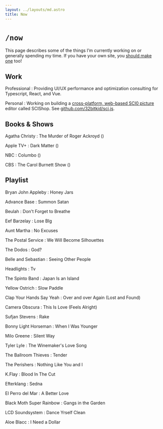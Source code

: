 ```yaml
---
layout: ../layouts/md.astro
title: Now
---
```



# `/now`

This page describes some of the things I’m currently working on or generally spending my time. If you have your own site, you [should make one](https://sive.rs/nowff) too!

## <Ico icon="coffee" role="img" aria-hidden="true" /> Work

Professional
: Providing UI/UX performance and optimization consulting for Typescript, React, and Vue.

Personal
: Working on building a [cross-platform, web-based SCI0
picture](/ideas/scishop) editor called SCIShop. See
[github.com/&ZeroWidthSpace;32bitkid/&ZeroWidthSpace;sci.js](https://github.com/32bitkid/sci.js).

## <Ico icon="book" role="img" aria-hidden="true" /> Books &amp; Shows

Agatha Christy
: The Murder of Roger Ackroyd (<Date date="1926" />)

Apple TV+
: Dark Matter (<Date date="2024" />)

NBC
: Columbo (<Date date="1968" />)

CBS
: The Carol Burnett Show (<Date date="1967" />)

## <Ico icon="music" role="img" aria-hidden="true" /> Playlist

Bryan John Appleby
: Honey Jars

Advance Base
: Summon Satan

Beulah
: Don't Forget to Breathe

Eef Barzelay
: Lose BIg

Aunt Martha
: No Excuses

The Postal Service
: We Will Become Silhouettes

The Dodos
: God?

Belle and Sebastian
: Seeing Other People

Headlights
: Tv

The Spinto Band
: Japan Is an Island

Yellow Ostrich
: Slow Paddle

Clap Your Hands Say Yeah
: Over and over Again (Lost and Found)

Camera Obscura
: This Is Love (Feels Alright)

Sufjan Stevens
: Rake

Bonny Light Horseman
: When I Was Younger

Milo Greene
: Silent Way

Tyler Lyle
: The Winemaker's Love Song

The Ballroom Thieves
: Tender

The Perishers
: Nothing Like You and I

K.Flay
: Blood In The Cut

Efterklang
: Sedna

El Perro del Mar
: A Better Love

Black Moth Super Rainbow
: Gangs in the Garden

LCD Soundsystem
: Dance Yrself Clean

Aloe Blacc
: I Need a Dollar

